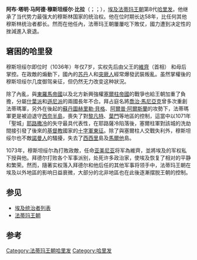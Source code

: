{{Infobox royalty
|name=穆斯坦绥尔·比拉<br>المستنصر بالله الفاطمي
|title=
|image=Calif al Mustansir Misr 1055.jpg
|caption=  [[埃及|埃及]]穆斯坦绥尔哈里发金币，約1055年
|birth_date=1029年7月5日<br>[[开罗|开罗]]
|birth_place=
|death_date=1094年1月10日
|death_place=
|place of burial=
|full name='''{{link-en|尊称(Kunya)|Kunya (Arabic)}}''': Abu Tamim<br>'''[[教名|教名]]''': Ma'ad<br>'''[[阿拉伯人名|称号(Laqab)]]''': al-Mustansir Billah
|father={{tsl|en|Ali az-Zahir|阿里·查希尔}}
|mother=?
|spouse=
|issue={{tsl|en|al-Musta'li|穆斯塔利}}<br>马吉德
|succession= [[法蒂玛王朝|法蒂玛王朝]][[哈里发|哈里发]] 
|reign=1036 – 1094
|coronation=
|othertitles=
|predecessor={{tsl|en|Ali az-Zahir|阿里·查希尔}}
|successor={{tsl|en|al-Musta'li|穆斯塔利}}
|house=
|religion=[[什叶派|什叶派]]
}}

'''阿布·塔明·马阿德·穆斯坦绥尔·比拉'''（'''{{unicode|Abū Tamīm Ma'add al-Mustanṣir bi-llāh}}'''；{{lang-ar|المستنصر}}；{{bd|1029年|7月5日|1094年|1月10日}}），[[埃及|埃及]][[法蒂玛王朝|法蒂玛王朝]]第8代[[哈里发|哈里发]]。他继承了当代势力最强大的穆斯林国家的统治权。他在位时期长达58年，比任何其他穆斯林统治者都长。然而在他任內，法蒂玛王朝屢屢吃下敗仗，國力遭到决定性的挫減進入衰退。

== 窘困的哈里發 ==
穆斯坦绥尔即位时（1036年）年仅7岁，实权先后由父王的[[維齊|維齊]]（首相）{{tsl|en|Ali ibn Ahmad al-Jarjara'i|阿哈瑪德·賈賈拉伊}}
和母后掌控。在政敵的煽動下，國內的[[苏丹|苏丹]]人和[[突厥人|突厥人]]經常爆發武裝叛亂。虽然掌權後的穆斯坦绥尔几度御驾亲征，但仍然无力改变这种狀況。

除了內亂，與[[東羅馬帝國|東羅馬帝國]]以及北方新興強權[[塞爾柱帝國|塞爾柱帝國]]的戰爭也給王朝加重了負擔，分屬[[什葉派|什葉派]]和[[遜尼派|遜尼派]]的兩國長年不合。拜占庭名將[[喬治·馬尼亞克|喬治·馬尼亞克]]曾多次重創法蒂瑪軍，另外在後起的[[蘇丹_(稱謂)|蘇丹]][[圖赫里勒·貝格|圖赫里勒·貝格]]、[[阿爾普·阿爾斯蘭|阿爾普·阿爾斯蘭]]的攻勢下，法蒂瑪軍更是被迫退守[[西奈半島|西奈半島]]，喪失了對[[黎凡特|黎凡特]]、[[葉門|葉門]]等地區的控制，這當中以1071年「聖城」[[耶路撒冷|耶路撒冷]]的失守最具代表性，在耶路薩冷陷落後，塞爾柱軍對該城的洗劫間接引發了後來的[[基督教|基督教]]國家的[[十字軍東征|十字軍東征]]。除了與塞爾柱人交戰失利外，穆斯坦绥尔也不敵[[諾曼人|諾曼人]]的騷擾，失去了[[西西里|西西里]]島及[[馬爾他|馬爾他]]島。

1073年，穆斯坦绥尔為打敗政敵，任命[[亚美尼亚|亚美尼亚]]将军{{tsl|en|Badr al-Jamali|拜德尔·贾马利}}為維齊，並將埃及的军权私下授與他。拜德尔打败各个军事派别，处死许多政治家，使埃及恢复了相对的平静和繁荣。然而，隨著实权落入拜德尔和他后任的其他军事将领手中，法蒂玛王朝在埃及以外地區的影响日益衰微，大部分的北非地區也在此後逐漸摆脱王朝的控制。

==参见==
*[[埃及统治者列表|埃及统治者列表]]
*[[法蒂玛王朝|法蒂玛王朝]]

==参考==
{{1911}}

{{s-start}}
{{s-hou|||1029年7月5日||1094年1月10日}}
{{s-reg|}}
{{s-bef|before={{tsl|en|Ali az-Zahir|阿里·查希尔}}}}
{{s-ttl|title=[[法蒂玛王朝|法蒂玛王朝哈里发]]|years=1036-1094}}
{{s-aft|after={{tsl|en|al-Musta'li|穆斯塔利}}}}
{{s-end}}


{{DEFAULTSORT:Maad Al-Mustansir Billah}}
[[Category:法蒂玛王朝哈里发|Category:法蒂玛王朝哈里发]]
[[Category:哈里发|Category:哈里发]]